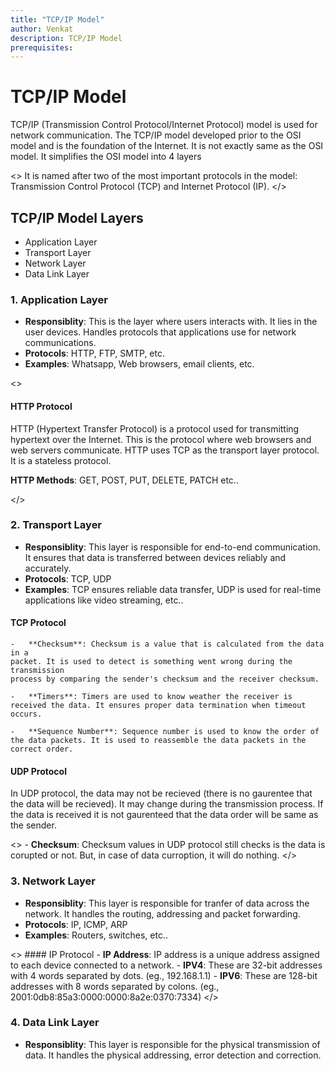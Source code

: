 ```yaml
---
title: "TCP/IP Model"
author: Venkat
description: TCP/IP Model
prerequisites:
---
```


# TCP/IP Model

TCP/IP (Transmission Control Protocol/Internet Protocol) model is used for network communication.
The TCP/IP model developed prior to the OSI model and is the foundation of the Internet.
It is not exactly same as the OSI model. It simplifies the OSI model into 4 layers

<>
    It is named after two of the most important protocols in the model:
    Transmission Control Protocol (TCP) and Internet Protocol (IP).
</>

## TCP/IP Model Layers

-   Application Layer
-   Transport Layer
-   Network Layer
-   Data Link Layer

### 1. Application Layer

-   **Responsiblity**: This is the layer where users interacts with. It lies in the user devices. Handles protocols that applications use for network communications.
-   **Protocols**: HTTP, FTP, SMTP, etc.
-   **Examples**: Whatsapp, Web browsers, email clients, etc.

<>
#### HTTP Protocol

HTTP (Hypertext Transfer Protocol) is a protocol used for transmitting hypertext over the Internet.
This is the protocol where web browsers and web servers communicate.
HTTP uses TCP as the transport layer protocol.
It is a stateless protocol.

**HTTP Methods**: GET, POST, PUT, DELETE, PATCH etc..

</>

### 2. Transport Layer

-   **Responsiblity**: This layer is responsible for end-to-end communication. It ensures that data is transferred between devices reliably and accurately.
-   **Protocols**: TCP, UDP
-   **Examples**: TCP ensures reliable data transfer, UDP is used for real-time applications like video streaming, etc..

#### TCP Protocol
    -   **Checksum**: Checksum is a value that is calculated from the data in a
    packet. It is used to detect is something went wrong during the transmission
    process by comparing the sender's checksum and the receiver checksum.

    -   **Timers**: Timers are used to know weather the receiver is received the data. It ensures proper data termination when timeout occurs.

    -   **Sequence Number**: Sequence number is used to know the order of the data packets. It is used to reassemble the data packets in the correct order.

#### UDP Protocol

In UDP protocol, the data may not be recieved (there is no gaurentee that the data will be recieved). It may change during the transmission process. If the data is received it is not gaurenteed that the data order will be same as the sender.

<>
    - **Checksum**: Checksum values in UDP protocol still checks is the data is
    corupted or not. But, in case of data curroption, it will do nothing.
</>

### 3. Network Layer

-   **Responsiblity**: This layer is responsible for tranfer of data across the network. It handles the routing, addressing and packet forwarding.
-   **Protocols**: IP, ICMP, ARP
-   **Examples**: Routers, switches, etc..

<>
    #### IP Protocol - **IP Address**: IP address is a unique address assigned
    to each device connected to a network. - **IPV4**: These are 32-bit
    addresses with 4 words separated by dots. (eg., 192.168.1.1) - **IPV6**:
    These are 128-bit addresses with 8 words separated by colons. (eg.,
    2001:0db8:85a3:0000:0000:8a2e:0370:7334)
</>

### 4. Data Link Layer

-   **Responsiblity**: This layer is responsible for the physical transmission of data. It handles the physical addressing, error detection and correction.